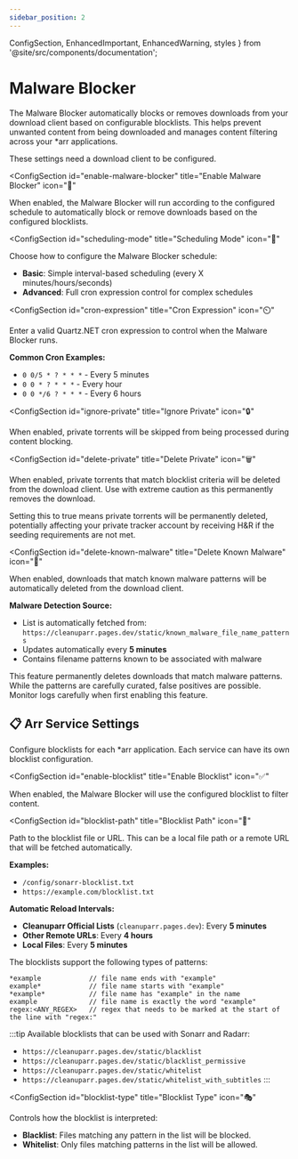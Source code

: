 ```yaml
---
sidebar_position: 2
---
```


  ConfigSection, 
  EnhancedImportant, 
  EnhancedWarning,
  styles 
} from '@site/src/components/documentation';

# Malware Blocker

The Malware Blocker automatically blocks or removes downloads from your download client based on configurable blocklists. This helps prevent unwanted content from being downloaded and manages content filtering across your *arr applications.

<div className={styles.documentationPage}>

<EnhancedImportant>
These settings need a download client to be configured.
</EnhancedImportant>

<div className={styles.section}>

<ConfigSection
  id="enable-malware-blocker"
  title="Enable Malware Blocker"
  icon="🔄"
>

When enabled, the Malware Blocker will run according to the configured schedule to automatically block or remove downloads based on the configured blocklists.

</ConfigSection>

<ConfigSection
  id="scheduling-mode"
  title="Scheduling Mode"
  icon="📅"
>

Choose how to configure the Malware Blocker schedule:
- **Basic**: Simple interval-based scheduling (every X minutes/hours/seconds)
- **Advanced**: Full cron expression control for complex schedules

</ConfigSection>

<ConfigSection
  id="cron-expression"
  title="Cron Expression"
  icon="⏲️"
>

Enter a valid Quartz.NET cron expression to control when the Malware Blocker runs.

**Common Cron Examples:**
- `0 0/5 * ? * * *` - Every 5 minutes
- `0 0 * ? * * *` - Every hour
- `0 0 */6 ? * * *` - Every 6 hours

</ConfigSection>

<ConfigSection
  id="ignore-private"
  title="Ignore Private"
  icon="🔒"
>

When enabled, private torrents will be skipped from being processed during content blocking.

</ConfigSection>

<ConfigSection
  id="delete-private"
  title="Delete Private"
  icon="🗑️"
>

When enabled, private torrents that match blocklist criteria will be deleted from the download client. Use with extreme caution as this permanently removes the download.

<EnhancedWarning>
Setting this to true means private torrents will be permanently deleted, potentially affecting your private tracker account by receiving H&R if the seeding requirements are not met.
</EnhancedWarning>

</ConfigSection>

<ConfigSection
  id="delete-known-malware"
  title="Delete Known Malware"
  icon="🦠"
>

When enabled, downloads that match known malware patterns will be automatically deleted from the download client.

**Malware Detection Source:**
- List is automatically fetched from: `https://cleanuparr.pages.dev/static/known_malware_file_name_patterns`
- Updates automatically every **5 minutes**
- Contains filename patterns known to be associated with malware

<EnhancedWarning>
This feature permanently deletes downloads that match malware patterns. While the patterns are carefully curated, false positives are possible. Monitor logs carefully when first enabling this feature.
</EnhancedWarning>

</ConfigSection>

</div>

<div className={styles.section}>

<h2 className={styles.sectionTitle}>
  <span className={styles.sectionIcon}>📋</span>
  Arr Service Settings
</h2>

<p className={styles.sectionDescription}>
  Configure blocklists for each *arr application. Each service can have its own blocklist configuration.
</p>

<ConfigSection
  id="enable-blocklist"
  title="Enable Blocklist"
  icon="✅"
>

When enabled, the Malware Blocker will use the configured blocklist to filter content.

</ConfigSection>

<ConfigSection
  id="blocklist-path"
  title="Blocklist Path"
  icon="📂"
>

Path to the blocklist file or URL. This can be a local file path or a remote URL that will be fetched automatically.

**Examples:** 
- `/config/sonarr-blocklist.txt`
- `https://example.com/blocklist.txt`

**Automatic Reload Intervals:**
- **Cleanuparr Official Lists** (`cleanuparr.pages.dev`): Every **5 minutes**
- **Other Remote URLs**: Every **4 hours**
- **Local Files**: Every **5 minutes**

The blocklists support the following types of patterns:
```
*example            // file name ends with "example"
example*            // file name starts with "example"
*example*           // file name has "example" in the name
example             // file name is exactly the word "example"
regex:<ANY_REGEX>   // regex that needs to be marked at the start of the line with "regex:"
```

:::tip
Available blocklists that can be used with Sonarr and Radarr:
- `https://cleanuparr.pages.dev/static/blacklist`
- `https://cleanuparr.pages.dev/static/blacklist_permissive`
- `https://cleanuparr.pages.dev/static/whitelist`
- `https://cleanuparr.pages.dev/static/whitelist_with_subtitles`
:::

</ConfigSection>

<ConfigSection
  id="blocklist-type"
  title="Blocklist Type"
  icon="🎭"
>

Controls how the blocklist is interpreted:
- **Blacklist**: Files matching any pattern in the list will be blocked.
- **Whitelist**: Only files matching patterns in the list will be allowed.

</ConfigSection>

</div>

</div>